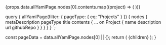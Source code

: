 

<Box display="flex" flexWrap="wrap" mx={-3}>
  {props.data.allYamlPage.nodes[0].contents.map((project) => (
    <Box p={3} width={[1, 1, 1 / 2]} key={project.name}>
      <ProjectCard project={project} />
    </Box>
  ))}
</Box>

  query {
    allYamlPage(filter: { pageType: { eq: "Projects" } }) {
      nodes {
        metaDescription
        pageType
        title
        contents {
          ... on Project {
            name
            description
            url
            githubRepo
          }
        }
      }
    }
  }
`;

  const pageData = data.allYamlPage.nodes[0] || {};
  return (
    <DefaultLayout
      title={pageData.title}
      description={pageData.metaDescription}
      url="/projects/"
    >
      {children}
    </DefaultLayout>
  );
}
